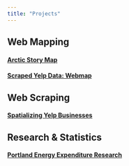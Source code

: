 ```yaml
---
title: "Projects"
---
```


## Web Mapping

#### [Arctic Story Map](http://pdxedu.maps.arcgis.com/apps/Cascade/index.html?appid=eced9a85fa9d40ffa1a73c12f694c49c)

#### [Scraped Yelp Data: Webmap](http://www.alectrusty.com/projects/nl.html)

## Web Scraping

#### [Spatializing Yelp Businesses](http://www.alectrusty.com/projects/yelpscrape.html)

## Research & Statistics

#### [Portland Energy Expenditure Research](http://www.alectrusty.com/projects/expr.html)

